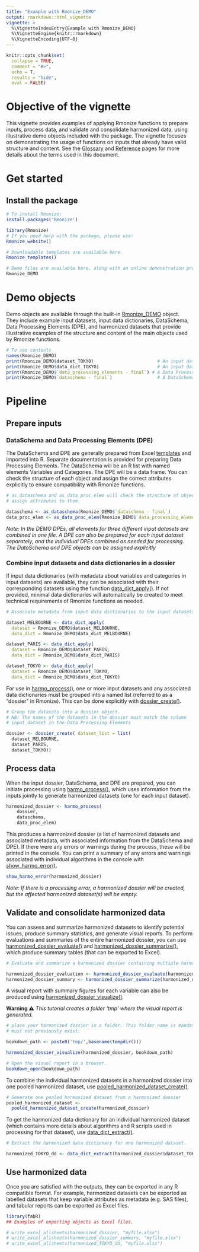 ---
title: "Example with Rmonize_DEMO"
output: rmarkdown::html_vignette
vignette: >
  %\VignetteIndexEntry{Example with Rmonize_DEMO}
  %\VignetteEngine{knitr::rmarkdown}
  %\VignetteEncoding{UTF-8}
---

```{r, include = FALSE}
knitr::opts_chunk$set(
  collapse = TRUE,
  comment = "#>",
  echo = T,
  results = "hide",
  eval = FALSE)

```

# Objective of the vignette

This vignette provides examples of applying Rmonize functions to prepare inputs, 
process data, and validate and consolidate harmonized data, using illustrative 
demo objects included with the package. The vignette focuses on demonstrating 
the usage of functions on inputs that already have valid structure and content. 
See the 
[Glossary](https://maelstrom-research.github.io/Rmonize-documentation/articles/a-Glossary-and-templates.html)
and 
[Reference](https://maelstrom-research.github.io/Rmonize-documentation/reference/index.html) 
pages for more details about the terms used in 
this document.


# Get started

## Install the package

```{r, eval=FALSE}
# To install Rmonize:
install.packages('Rmonize')

library(Rmonize)
# If you need help with the package, please use:
Rmonize_website()

# Downloadable templates are available here
Rmonize_templates()

# Demo files are available here, along with an online demonstration process 
Rmonize_DEMO

```

# Demo objects
Demo objects are available through the built-in 
[Rmonize_DEMO](https://maelstrom-research.github.io/Rmonize-documentation/reference/Rmonize_DEMO.html) 
object. They include example input datasets, input data dictionaries, DataSchema, 
Data Processing Elements (DPE), and harmonized datasets that provide illustrative 
examples of the structure and content of the main objects used by Rmonize functions.


```{r}
# To see contents
names(Rmonize_DEMO)
print(Rmonize_DEMO$dataset_TOKYO)	                     # An input dataset
print(Rmonize_DEMO$data_dict_TOKYO)             	     # An input data dictionary
print(Rmonize_DEMO$`data_processing_elements - final`) # A Data Processing Elements 
print(Rmonize_DEMO$`dataschema - final`)	             # A DataSchema

```


# Pipeline

## Prepare inputs

### DataSchema and Data Processing Elements (DPE)

The DataSchema and DPE are generally prepared from Excel 
[templates](https://maelstrom-research.github.io/Rmonize-documentation/articles/a-Glossary-and-templates.html) and imported into R. 
Separate documentation is provided for preparing Data Processing Elements. 
The DataSchema will be an R list with named elements Variables and Categories. 
The DPE will be a data frame. You can check the structure of each object and 
assign the correct attributes explicitly to ensure compatibility with Rmonize 
functions.

```{r}
# as_dataschema and as_data_proc_elem will check the structure of object and 
# assign attributes to them.

dataschema <- as_dataschema(Rmonize_DEMO$`dataschema - final`)
data_proc_elem <- as_data_proc_elem(Rmonize_DEMO$`data_processing_elements - final`)

```

<em>
Note: In the DEMO DPEs, all elements for three different input datasets are 
combined in one file. A DPE can also be prepared for each input dataset 
separately, and the individual DPEs combined as needed for processing. 
The DataSchema and DPE objects can be assigned explicitly
</em>

### Combine input datasets and data dictionaries in a dossier

If input data dictionaries (with metadata about variables and categories in 
input datasets) are available, they can be associated with their corresponding 
datasets using the function 
[data_dict_apply()](https://maelstrom-research.github.io/madshapR-documentation/reference/data_dict_apply.html). If not provided, minimal
data dictionaries will automatically be created to meet technical requirements 
of Rmonize functions as needed.


```{r}
# Associate metadata from input data dictionaries to the input datasets.

dataset_MELBOURNE <- data_dict_apply(
  dataset = Rmonize_DEMO$dataset_MELBOURNE,
  data_dict = Rmonize_DEMO$data_dict_MELBOURNE)

dataset_PARIS <- data_dict_apply(
  dataset = Rmonize_DEMO$dataset_PARIS,
  data_dict = Rmonize_DEMO$data_dict_PARIS)

dataset_TOKYO <- data_dict_apply(
  dataset = Rmonize_DEMO$dataset_TOKYO,
  data_dict = Rmonize_DEMO$data_dict_TOKYO)

```

For use in [harmo_process()](https://maelstrom-research.github.io/Rmonize-documentation/reference/harmo_process.html), one or more input 
datasets and any associated data dictionaries must be grouped into a named 
list (referred to as a "dossier" in Rmonize). This can be done explicitly with
[dossier_create()](https://maelstrom-research.github.io/madshapR-documentation/reference/dossier_create.html).

```{r}

# Group the datasets into a dossier object.
# NB: The names of the datasets in the dossier must match the column 
# input_dataset in the Data Processing Elements

dossier <- dossier_create( dataset_list = list(
  dataset_MELBOURNE, 
  dataset_PARIS, 
  dataset_TOKYO))

```

## Process data

When the input dossier, DataSchema, and DPE are prepared, you can initiate 
processing using [harmo_process()](https://maelstrom-research.github.io/Rmonize-documentation/reference/harmo_process.html), which uses 
information from the inputs jointly to generate harmonized datasets (one for 
each input dataset). 

```{r}

harmonized_dossier <- harmo_process(
    dossier, 
    dataschema, 
    data_proc_elem)

```

This produces a harmonized dossier (a list of harmonized datasets and associated 
metadata, with associated information from the DataSchema and DPE). If there 
were any errors or warnings during the process, these will be printed in the 
console. You can print a summary of any errors and warnings associated with 
individual algorithms in the console with 
[show_harmo_error()](https://maelstrom-research.github.io/Rmonize-documentation/reference/show_harmo_error.html).

```{r}

show_harmo_error(harmonized_dossier)

```


<em>
Note: If there is a processing error, a harmonized dossier will be created, 
but the affected harmonized dataset(s) will be empty. 
</em>

## Validate and consolidate harmonized data

You can assess and summarize harmonized datasets to identify potential issues, 
produce summary statistics, and generate visual reports. To perform evaluations
and summaries of the entire harmonized dossier, you can use 
[harmonized_dossier_evaluate()](https://maelstrom-research.github.io/Rmonize-documentation/reference/harmonized_dossier_evaluate.html) and
[harmonized_dossier_summarize()](https://maelstrom-research.github.io/Rmonize-documentation/reference/harmonized_dossier_summarize.html), 
which produce summary tables (that can be exported to Excel).

```{r}
# Evaluate and summarize a harmonized dossier containing multiple harmonized datasets.

harmonized_dossier_evaluation <- harmonized_dossier_evaluate(harmonized_dossier)
harmonized_dossier_summary <- harmonized_dossier_summarize(harmonized_dossier)

```

A visual report with summary figures for each variable can also be produced using [harmonized_dossier_visualize()](https://maelstrom-research.github.io/Rmonize-documentation/reference/harmonized_dossier_visualize.html). 

**Warning ⚠** *This tutorial creates a folder 'tmp' where the visual report is generated.*

```{r}
# place your harmonized dossier in a folder. This folder name is mandatory, and 
# must not previously exist.

bookdown_path <- paste0('tmp/',basename(tempdir()))

harmonized_dossier_visualize(harmonized_dossier, bookdown_path)

# Open the visual report in a browser.
bookdown_open(bookdown_path)

```

To combine the individual harmonized datasets in a harmonized dossier into one 
pooled harmonized dataset, use 
[pooled_harmonized_dataset_create()](https://maelstrom-research.github.io/Rmonize-documentation/reference/pooled_harmonized_dataset_create.html).

```{r}

# Generate one pooled harmonized dataset from a harmonized dossier
pooled_harmonized_dataset <- 
  pooled_harmonized_dataset_create(harmonized_dossier)

```


To get the harmonized data dictionary for an individual harmonized dataset 
(which contains more details about algorithms and R scripts used in processing 
for that dataset), use 
[data_dict_extract()](https://maelstrom-research.github.io/madshapR-documentation/reference/data_dict_extract.html).

```{r}

# Extract the harmonized data dictionary for one harmonized dataset.

harmonized_TOKYO_dd <- data_dict_extract(harmonized_dossier$dataset_TOKYO)

```


## Use harmonized data
Once you are satisfied with the outputs, they can be exported in any R 
compatible format. For example, harmonized datasets can be exported as 
labelled datasets that keep variable attributes as metadata (e.g. SAS files), 
and tabular reports can be exported as Excel files.

```{r}

library(fabR)
## Examples of exporting objects as Excel files.

# write_excel_allsheets(harmonized_dossier, "myfile.xlsx")
# write_excel_allsheets(harmonized_dossier_summary, "myfile.xlsx")
# write_excel_allsheets(harmonized_TOKYO_dd, "myfile.xlsx")

```


